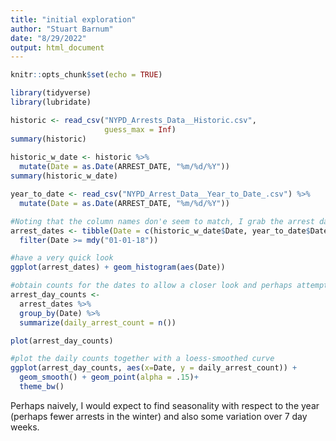 ```yaml
---
title: "initial exploration"
author: "Stuart Barnum"
date: "8/29/2022"
output: html_document
---
```


```r
knitr::opts_chunk$set(echo = TRUE)
```

```r

library(tidyverse)
library(lubridate)

historic <- read_csv("NYPD_Arrests_Data__Historic.csv",
                     guess_max = Inf)
summary(historic)
  
historic_w_date <- historic %>%
  mutate(Date = as.Date(ARREST_DATE, "%m/%d/%Y"))
summary(historic_w_date)

year_to_date <- read_csv("NYPD_Arrest_Data__Year_to_Date_.csv") %>%
  mutate(Date = as.Date(ARREST_DATE, "%m/%d/%Y"))

```

```r

#Noting that the column names don'e seem to match, I grab the arrest date data #for the first Question of the exercise
arrest_dates <- tibble(Date = c(historic_w_date$Date, year_to_date$Date)) %>%
  filter(Date >= mdy("01-01-18"))

#have a very quick look
ggplot(arrest_dates) + geom_histogram(aes(Date))

#obtain counts for the dates to allow a closer look and perhaps attempt to separate season effects from any trend (and from random variation or other factors)
arrest_day_counts <- 
  arrest_dates %>%
  group_by(Date) %>%
  summarize(daily_arrest_count = n())

plot(arrest_day_counts)

#plot the daily counts together with a loess-smoothed curve
ggplot(arrest_day_counts, aes(x=Date, y = daily_arrest_count)) +
  geom_smooth() + geom_point(alpha = .15)+
  theme_bw()

```

Perhaps naively, I would expect to find seasonality with respect to the year (perhaps fewer arrests in the winter) and also some variation over 7 day weeks.
